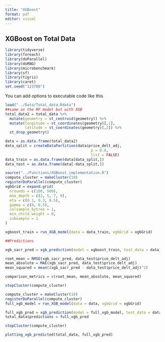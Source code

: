 ```yaml
---
title: "XGBoost"
format: pdf
editor: visual
---
```


## XGBoost on Total Data

```r
library(tidyverse)
library(foreach)
library(doParallel)
library(doRNG)
library(microbenchmark)
library(sf)
library(tigris)
library(caret)
set.seed("123780")
```

You can add options to executable code like this

```r
load("../Data/Total_data.Rdata")
##same as the RF model but with XGB
total_data2 = total_data %>% 
  mutate(geometry = st_centroid(geometry)) %>% 
  mutate(longitude = st_coordinates(geometry)[,1], 
         latitude = st_coordinates(geometry)[,2]) %>% 
  st_drop_geometry()

data = as.data.frame(total_data2)
data_split = createDataPartition(data$price_delt_adj,
                                       p = 0.8,
                                       list = FALSE)
data_train = as.data.frame(data[data_split,])
data_test = as.data.frame(data[-data_split,])


```

```r
source("../Functions/XGBoost_implementation.R")
compute_cluster = makeCluster(10)
registerDoParallel(compute_cluster)
xgbGrid = expand.grid(
  nrounds = c(100, 500),
  max_depth = c(2, 5, 7, 9),
  eta = c(0.1, 0.3, 0.5),
  gamma = c(0, 0.5),
  colsample_bytree = 1,
  min_child_weight = 0,
  subsample = 1
)

xgboost_train = run_XGB_model(data = data_train, xgbGrid = xgbGrid)

##Predictions

xgb_sacr_pred = xgb_prediction(model = xgboost_train, test_data = data_test)

root_mean = RMSE(xgb_sacr_pred, data_test$price_delt_adj)
mean_absolute = MAE(xgb_sacr_pred, data_test$price_delt_adj)
mean_squared = mean((xgb_sacr_pred - data_test$price_delt_adj)^2)

comparison_metrics = c(root_mean, mean_absolute, mean_squared)

stopCluster(compute_cluster)
```

```r
compute_cluster = makeCluster(10)
registerDoParallel(compute_cluster)
full_xgb_model = run_XGB_model(data = data, xgbGrid = xgbGrid)

full_xgb_pred = xgb_prediction(model = full_xgb_model, test_data = data)
total_data$predictions = full_xgb_pred

stopCluster(compute_cluster)
```

```r
plotting_xgb_predicted(total_data, full_xgb_pred)
```
